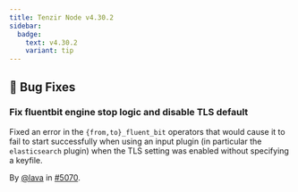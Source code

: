 ```yaml
---
title: Tenzir Node v4.30.2
sidebar:
  badge:
    text: v4.30.2
    variant: tip
---
```


## 🐛 Bug Fixes

### Fix fluentbit engine stop logic and disable TLS default

Fixed an error in the `{from,to}_fluent_bit` operators
that would cause it to fail to start successfully when
using an input plugin (in particular the `elasticsearch` plugin)
when the TLS setting was enabled without specifying a keyfile.

By [@lava](https://github.com/lava) in [#5070](https://github.com/tenzir/tenzir/pull/5070).
